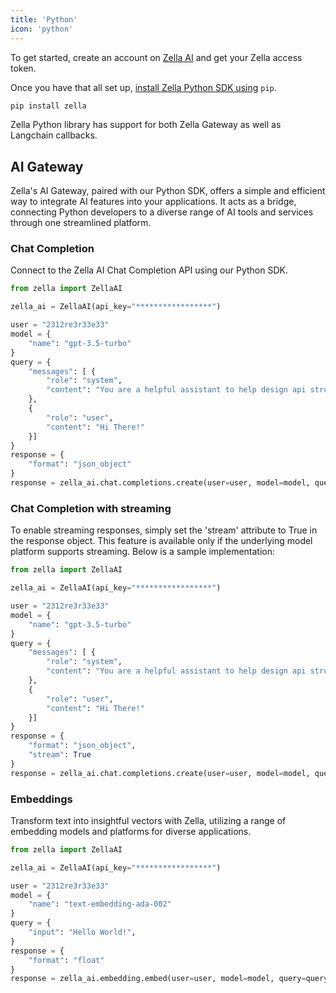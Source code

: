 ```yaml
---
title: 'Python'
icon: 'python'
---
```


To get started, create an account on [Zella AI](https://zella.ai/) and get your Zella access token.

Once you have that all set up, [install Zella Python SDK using](https://pypi.org/project/zella/) `pip`.

```bash
pip install zella
```

Zella Python library has support for both Zella Gateway as well as Langchain callbacks.

## AI Gateway

Zella's AI Gateway, paired with our Python SDK, offers a simple and efficient way to integrate AI
features into your applications. It acts as a bridge, connecting Python developers to a diverse
range of AI tools and services through one streamlined platform.

### Chat Completion

Connect to the Zella AI Chat Completion API using our Python SDK.

<CodeGroup>

```python chat.py
from zella import ZellaAI

zella_ai = ZellaAI(api_key="*****************")

user = "2312re3r33e33"
model = {
    "name": "gpt-3.5-turbo"
}
query = {
    "messages": [ {
        "role": "system",
        "content": "You are a helpful assistant to help design api structure"
    },
    {
        "role": "user",
        "content": "Hi There!"
    }]
}
response = {
    "format": "json_object"
}
response = zella_ai.chat.completions.create(user=user, model=model, query=query, response=response)
```

</CodeGroup>

### Chat Completion with streaming

To enable streaming responses, simply set the 'stream' attribute to True in the response object.
This feature is available only if the underlying model platform supports streaming. Below is a
sample implementation:

<CodeGroup>

```python chat_stream.py
from zella import ZellaAI

zella_ai = ZellaAI(api_key="*****************")

user = "2312re3r33e33"
model = {
    "name": "gpt-3.5-turbo"
}
query = {
    "messages": [ {
        "role": "system",
        "content": "You are a helpful assistant to help design api structure"
    },
    {
        "role": "user",
        "content": "Hi There!"
    }]
}
response = {
    "format": "json_object",
    "stream": True
}
response = zella_ai.chat.completions.create(user=user, model=model, query=query, response=response)
```

</CodeGroup>

### Embeddings

Transform text into insightful vectors with Zella,
utilizing a range of embedding models and platforms for diverse applications.

<CodeGroup>

```python embedding.py
from zella import ZellaAI

zella_ai = ZellaAI(api_key="*****************")

user = "2312re3r33e33"
model = {
    "name": "text-embedding-ada-002"
}
query = {
    "input": "Hello World!",
}
response = {
    "format": "float"
}
response = zella_ai.embedding.embed(user=user, model=model, query=query, response=response)
```

</CodeGroup>